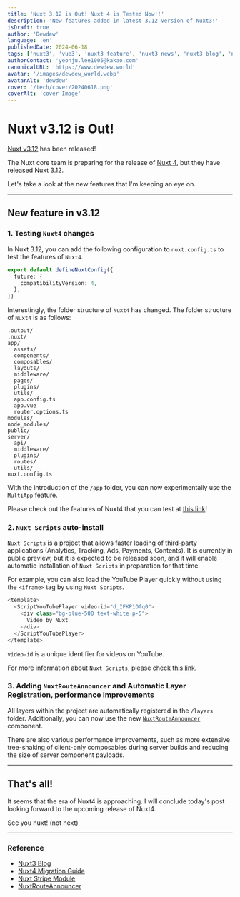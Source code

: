 ```yaml
---
title: 'Nuxt 3.12 is Out! Nuxt 4 is Tested Now!!'
description: 'New features added in latest 3.12 version of Nuxt3!'
isDraft: true
author: 'Dewdew'
language: 'en'
publishedDate: 2024-06-18
tags: ['nuxt3', 'vue3', 'nuxt3 feature', 'nuxt3 news', 'nuxt3 blog', 'nuxt4 Test']
authorContact: 'yeonju.lee1005@kakao.com'
canonicalURL: 'https://www.dewdew.world'
avatar: '/images/dewdew_world.webp'
avatarAlt: 'dewdew'
cover: '/tech/cover/20240618.png'
coverAlt: 'cover Image'
---
```


# Nuxt v3.12 is Out!

[Nuxt v3.12](https://nuxt.com/) has been released!

The Nuxt core team is preparing for the release of [Nuxt 4](https://nuxt.com/docs/getting-started/upgrade), but they have released Nuxt 3.12.

Let's take a look at the new features that I'm keeping an eye on.

---

## New feature in v3.12

### 1. Testing `Nuxt4` changes

In Nuxt 3.12, you can add the following configuration to `nuxt.config.ts` to test the features of `Nuxt4`.

```typescript
export default defineNuxtConfig({
  future: {
    compatibilityVersion: 4,
  },
})
```

Interestingly, the folder structure of `Nuxt4` has changed.
The folder structure of `Nuxt4` is as follows:

```mdx
.output/
.nuxt/
app/
  assets/
  components/
  composables/
  layouts/
  middleware/
  pages/
  plugins/
  utils/
  app.config.ts
  app.vue
  router.options.ts
modules/
node_modules/
public/
server/
  api/
  middleware/
  plugins/
  routes/
  utils/
nuxt.config.ts
```

With the introduction of the `/app` folder, you can now experimentally use the `MultiApp` feature.

Please check out the features of Nuxt4 that you can test at [this link](https://nuxt.com/docs/getting-started/upgrade#migrating-to-nuxt-4)!


### 2. `Nuxt Scripts` auto-install

`Nuxt Scripts` is a project that allows faster loading of third-party applications (Analytics, Tracking, Ads, Payments, Contents).
It is currently in public preview, but it is expected to be released soon, and it will enable automatic installation of `Nuxt Scripts` in preparation for that time.

For example, you can also load the YouTube Player quickly without using the `<iframe>` tag by using `Nuxt Scripts`.

```typescript
<template>
  <ScriptYouTubePlayer video-id="d_IFKP1Ofq0">
    <div class="bg-blue-500 text-white p-5">
      Video by Nuxt
    </div>
  </ScriptYouTubePlayer>
</template>
```

`video-id` is a unique identifier for videos on YouTube.

For more information about `Nuxt Scripts`, please check [this link](https://scripts.nuxt.com/).


### 3. Adding `NuxtRouteAnnouncer` and Automatic Layer Registration, performance improvements

All layers within the project are automatically registered in the `/layers` folder.
Additionally, you can now use the new [`NuxtRouteAnnouncer`](https://nuxt.com/docs/api/components/nuxt-route-announcer) component.

There are also various performance improvements,
such as more extensive tree-shaking of client-only composables during server builds and reducing the size of server component payloads.

---

## That's all!

It seems that the era of Nuxt4 is approaching.
I will conclude today's post looking forward to the upcoming release of Nuxt4.

See you nuxt! (not next)

---

### Reference

- [Nuxt3 Blog](https://nuxt.com/blog/v3-12)
- [Nuxt4 Migration Guide](https://nuxt.com/docs/getting-started/upgrade#testing-nuxt-4)
- [Nuxt Stripe Module](https://scripts.nuxt.com/)
- [NuxtRouteAnnouncer](https://nuxt.com/docs/api/components/nuxt-route-announcer)
